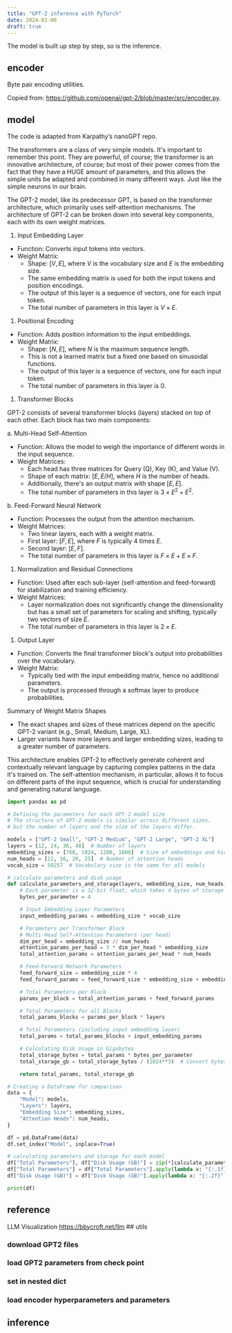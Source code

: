```yaml
---
title: "GPT-2 inference with PyTorch"
date: 2024-01-06
draft: true
---
```


The model is built up step by step, so is the inference.

## encoder

Byte pair encoding utilities.

Copied from:
<https://github.com/openai/gpt-2/blob/master/src/encoder.py>.

## model

The code is adapted from Karpathy's nanoGPT repo.

The transformers are a class of very simple models. It\'s important to
remember this point. They are powerful, of course; the transformer is an
innovative architecture, of course; but most of their power comes from
the fact that they have a HUGE amount of parameters, and this allows the
simple units be adapted and combined in many different ways. Just like
the simple neurons in our brain.

The GPT-2 model, like its predecessor GPT, is based on the transformer
architecture, which primarily uses self-attention mechanisms. The
architecture of GPT-2 can be broken down into several key components,
each with its own weight matrices.

1.  Input Embedding Layer

-   Function: Converts input tokens into vectors.
-   Weight Matrix:
    -   Shape: $[V, E]$, where $V$ is the vocabulary size and $E$ is the
        embedding size.
    -   The same embedding matrix is used for both the input tokens and
        position encodings.
    -   The output of this layer is a sequence of vectors, one for each
        input token.
    -   The total number of parameters in this layer is $V \times E$.

1.  Positional Encoding

-   Function: Adds position information to the input embeddings.
-   Weight Matrix:
    -   Shape: $[N, E]$, where $N$ is the maximum sequence length.
    -   This is not a learned matrix but a fixed one based on sinusoidal
        functions.
    -   The output of this layer is a sequence of vectors, one for each
        input token.
    -   The total number of parameters in this layer is 0.

1.  Transformer Blocks

GPT-2 consists of several transformer blocks (layers) stacked on top of
each other. Each block has two main components:

a\. Multi-Head Self-Attention

-   Function: Allows the model to weigh the importance of different
    words in the input sequence.
-   Weight Matrices:
    -   Each head has three matrices for Query (Q), Key (K), and Value
        (V).
    -   Shape of each matrix: $[E, E/H]$, where $H$ is the number of
        heads.
    -   Additionally, there\'s an output matrix with shape $[E, E]$.
    -   The total number of parameters in this layer is
        $3 \times E^2 + E^2$.

b\. Feed-Forward Neural Network

-   Function: Processes the output from the attention mechanism.
-   Weight Matrices:
    -   Two linear layers, each with a weight matrix.
    -   First layer: $[F, E]$, where $F$ is typically 4 times $E$.
    -   Second layer: $[E, F]$.
    -   The total number of parameters in this layer is
        $F \times E + E \times F$.

1.  Normalization and Residual Connections

-   Function: Used after each sub-layer (self-attention and
    feed-forward) for stabilization and training efficiency.
-   Weight Matrices:
    -   Layer normalization does not significantly change the
        dimensionality but has a small set of parameters for scaling and
        shifting, typically two vectors of size $E$.
    -   The total number of parameters in this layer is $2 \times E$.

1.  Output Layer

-   Function: Converts the final transformer block\'s output into
    probabilities over the vocabulary.
-   Weight Matrix:
    -   Typically tied with the input embedding matrix, hence no
        additional parameters.
    -   The output is processed through a softmax layer to produce
        probabilities.

Summary of Weight Matrix Shapes

-   The exact shapes and sizes of these matrices depend on the specific
    GPT-2 variant (e.g., Small, Medium, Large, XL).
-   Larger variants have more layers and larger embedding sizes, leading
    to a greater number of parameters.

This architecture enables GPT-2 to effectively generate coherent and
contextually relevant language by capturing complex patterns in the data
it\'s trained on. The self-attention mechanism, in particular, allows it
to focus on different parts of the input sequence, which is crucial for
understanding and generating natural language.

``` python
import pandas as pd

# Defining the parameters for each GPT-2 model size
# The structure of GPT-2 models is similar across different sizes,
# but the number of layers and the size of the layers differ.

models = ["GPT-2 Small", "GPT-2 Medium", "GPT-2 Large", "GPT-2 XL"]
layers = [12, 24, 36, 48]  # Number of layers
embedding_sizes = [768, 1024, 1280, 1600]  # Size of embeddings and hidden layers
num_heads = [12, 16, 20, 25]  # Number of attention heads
vocab_size = 50257  # Vocabulary size is the same for all models

# calculate parameters and disk usage
def calculate_parameters_and_storage(layers, embedding_size, num_heads, vocab_size):
    # Each parameter is a 32-bit float, which takes 4 bytes of storage
    bytes_per_parameter = 4

    # Input Embedding Layer Parameters
    input_embedding_params = embedding_size * vocab_size

    # Parameters per Transformer Block
    # Multi-Head Self-Attention Parameters (per head)
    dim_per_head = embedding_size // num_heads
    attention_params_per_head = 3 * dim_per_head * embedding_size
    total_attention_params = attention_params_per_head * num_heads

    # Feed-Forward Network Parameters
    feed_forward_size = embedding_size * 4
    feed_forward_params = feed_forward_size * embedding_size + embedding_size * feed_forward_size

    # Total Parameters per Block
    params_per_block = total_attention_params + feed_forward_params

    # Total Parameters for all Blocks
    total_params_blocks = params_per_block * layers

    # Total Parameters (including input embedding layer)
    total_params = total_params_blocks + input_embedding_params

    # Calculating Disk Usage in Gigabytes
    total_storage_bytes = total_params * bytes_per_parameter
    total_storage_gb = total_storage_bytes / (1024**3)  # Convert bytes to gigabytes

    return total_params, total_storage_gb

# Creating a DataFrame for comparison
data = {
    "Model": models,
    "Layers": layers,
    "Embedding Size": embedding_sizes,
    "Attention Heads": num_heads,
}

df = pd.DataFrame(data)
df.set_index("Model", inplace=True)

# calculating parameters and storage for each model
df["Total Parameters"], df["Disk Usage (GB)"] = zip(*[calculate_parameters_and_storage(l, e, h, vocab_size) for l, e, h in zip(layers, embedding_sizes, num_heads)])
df["Total Parameters"] = df["Total Parameters"].apply(lambda x: "{:.1f}B".format(x / 1e9) if x >= 1e9 else "{:.1f}M".format(x / 1e6))
df["Disk Usage (GB)"] = df["Disk Usage (GB)"].apply(lambda x: "{:.2f}".format(x))

print(df)
```

## reference

LLM Visualization <https://bbycroft.net/llm>
## utils

### download GPT2 files

### load GPT2 parameters from check point

### set in nested dict

### load encoder hyperparameters and parameters

## inference
